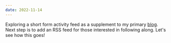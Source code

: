 ```yaml
---
date: 2022-11-14
---
```


Exploring a short form activity feed as a supplement to my primary [blog](/posts). Next step is to add an RSS feed for those interested in following along. Let's see how this goes!

